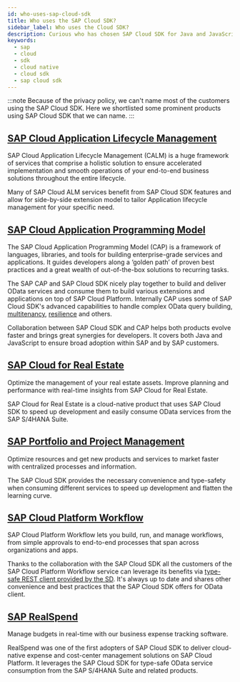 ```yaml
---
id: who-uses-sap-cloud-sdk
title: Who uses the SAP Cloud SDK?
sidebar_label: Who uses the Cloud SDK?
description: Curious who has chosen SAP Cloud SDK for Java and JavaScript for their projects? We'll list our most prominent customers and apps for your reference.
keywords:
  - sap
  - cloud
  - sdk
  - cloud native
  - cloud sdk
  - sap cloud sdk
---
```


:::note
Because of the privacy policy, we can't name most of the customers using the SAP Cloud SDK.
Here we shortlisted some prominent products using SAP Cloud SDK that we can name.
:::

## [SAP Cloud Application Lifecycle Management](https://support.sap.com/en/alm.html)

SAP Cloud Application Lifecycle Management (CALM) is a huge framework of services that comprise a holistic solution to ensure accelerated implementation and smooth operations of your end-to-end business solutions throughout the entire lifecycle.

Many of SAP Cloud ALM services benefit from SAP Cloud SDK features and allow for side-by-side extension model to tailor Application lifecycle management for your specific need.

## [SAP Cloud Application Programming Model](https://cap.cloud.sap/docs/)

The SAP Cloud Application Programming Model (CAP) is a framework of languages, libraries, and tools for building enterprise-grade services and applications.
It guides developers along a ‘golden path’ of proven best practices and a great wealth of out-of-the-box solutions to recurring tasks.

The SAP CAP and SAP Cloud SDK nicely play together to build and deliver OData services and consume them to build various extensions and applications on top of SAP Cloud Platform.
Internally CAP uses some of SAP Cloud SDK's advanced capabilities to handle complex OData query building, [multitenancy](../java/features/multi-tenancy/thread-context.mdx), [resilience](../java/features/resilience/resilience.mdx) and others.

Collaboration between SAP Cloud SDK and CAP helps both products evolve faster and brings great synergies for developers.
It covers both Java and JavaScript to ensure broad adoption within SAP and by SAP customers.

## [SAP Cloud for Real Estate](https://www.sap.com/products/real-estate-facilities-mgmt-cloud.html)

Optimize the management of your real estate assets.
Improve planning and performance with real-time insights from SAP Cloud for Real Estate.

SAP Cloud for Real Estate is a cloud-native product that uses SAP Cloud SDK to speed up development and easily consume OData services from the SAP S/4HANA Suite.

## [SAP Portfolio and Project Management](https://www.sap.com/germany/products/project-portfolio-management.html)

Optimize resources and get new products and services to market faster with centralized processes and information.

The SAP Cloud SDK provides the necessary convenience and type-safety when consuming different services to speed up development and flatten the learning curve.

## [SAP Cloud Platform Workflow](https://help.sap.com/viewer/product/WORKFLOW_SERVICE/Cloud/en-US)

SAP Cloud Platform Workflow lets you build, run, and manage workflows, from simple approvals to end-to-end processes that span across organizations and apps.

Thanks to the collaboration with the SAP Cloud SDK all the customers of the SAP Cloud Platform Workflow service can leverage its benefits via [type-safe REST client provided by the SD](../java/features/rest/clients/scp-workflow-rest-api.mdx).
It's always up to date and shares other convenience and best practices that the SAP Cloud SDK offers for OData client.

## [SAP RealSpend](https://www.sap.com/germany/products/real-time-budget-spend.html)

Manage budgets in real-time with our business expense tracking software.

RealSpend was one of the first adopters of SAP Cloud SDK to deliver cloud-native expense and cost-center management solutions on SAP Cloud Platform.
It leverages the SAP Cloud SDK for type-safe OData service consumption from the SAP S/4HANA Suite and related products.
